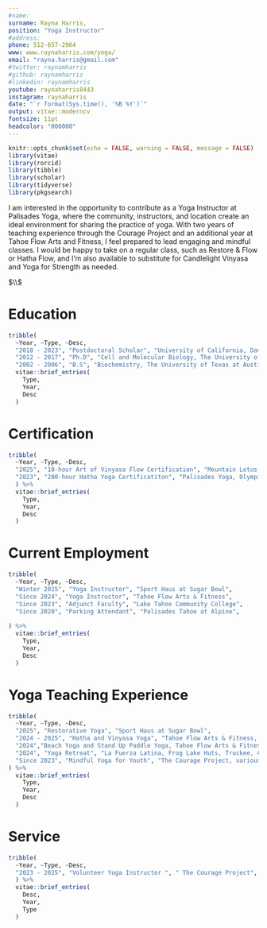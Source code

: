 ```yaml
---
#name:
surname: Rayna Harris,
position: "Yoga Instructor"
#address:  
phone: 512-657-2964
www: www.raynaharris.com/yoga/
email: "rayna.harris@gmail.com"
#twitter: raynamharris
#github: raynamharris
#linkedin: raynamharris
youtube: raynaharris8443
instagram: raynaharris
date: "`r format(Sys.time(), '%B %Y')`"
output: vitae::moderncv
fontsize: 11pt
headcolor: "000000"
---
```


```r
knitr::opts_chunk$set(echo = FALSE, warning = FALSE, message = FALSE)
library(vitae)
library(rorcid)
library(tibble)
library(scholar)
library(tidyverse)
library(pkgsearch)
```

I am interested in the opportunity to contribute as a Yoga Instructor at Palisades Yoga, where the community, instructors, and location create an ideal environment for sharing the practice of yoga. With two years of teaching experience through the Courage Project and an additional year at Tahoe Flow Arts and Fitness, I feel prepared to lead engaging and mindful classes. I would be happy to take on a regular class, such as Restore & Flow or Hatha Flow, and I’m also available to substitute for Candlelight Vinyasa and Yoga for Strength as needed.    

$\\$

# Education

```r

tribble(
  ~Year, ~Type, ~Desc, 
  "2018 - 2023", "Postdoctoral Scholar", "University of California, Davis",
  "2012 - 2017", "Ph.D", "Cell and Molecular Biology, The University of Texas at Austin",
  "2002 - 2006", "B.S", "Biochemistry, The University of Texas at Austin") %>%
  vitae::brief_entries(
    Type,
    Year, 
    Desc
  )

```

# Certification

```r

tribble(
  ~Year, ~Type, ~Desc, 
  "2025", "10-hour Art of Vinyasa Flow Certification", "Mountain Lotus, Truckee, CA", 
  "2023", "200-hour Hatha Yoga Certificatiton", "Palisades Yoga, Olympic Valley, CA",
  ) %>% 
  vitae::brief_entries(
    Type,
    Year, 
    Desc
  )

```

# Current Employment

```r

tribble(
  ~Year, ~Type, ~Desc,
  "Winter 2025", "Yoga Instructor", "Sport Haus at Sugar Bowl",
  "Since 2024", "Yoga Instructor", "Tahoe Flow Arts & Fitness",
  "Since 2023", "Adjunct Faculty", "Lake Tahoe Community College",
  "Since 2020", "Parking Attendant", "Palisades Tahoe at Alpine",
  
) %>% 
  vitae::brief_entries(
    Type,
    Year, 
    Desc
  ) 

```


# Yoga Teaching Experience

```r
tribble(
  ~Year, ~Type, ~Desc,
  "2025", "Restorative Yoga", "Sport Haus at Sugar Bowl",
  "2024 - 2025", "Hatha and Vinyasa Yoga", "Tahoe Flow Arts & Fitness, Ritz Carlton Northstar",
  "2024","Beach Yoga and Stand Up Paddle Yoga, Tahoe Flow Arts & Fitness", "Mourelatos Lakeshore Resort", 
  "2024", "Yoga Retreat", "La Fuerza Latina, Frog Lake Huts, Truckee, CA", 
  "Since 2023", "Mindful Yoga for Youth", "The Courage Project, various locations in Tahoe"
) %>% 
  vitae::brief_entries(
    Type,
    Year, 
    Desc
  ) 
```


# Service

```r

tribble(
  ~Year, ~Type, ~Desc,
  "2023 - 2025", "Volunteer Yoga Instructor ", " The Courage Project",
  ) %>% 
  vitae::brief_entries(
    Desc,
    Year, 
    Type
  )

```


